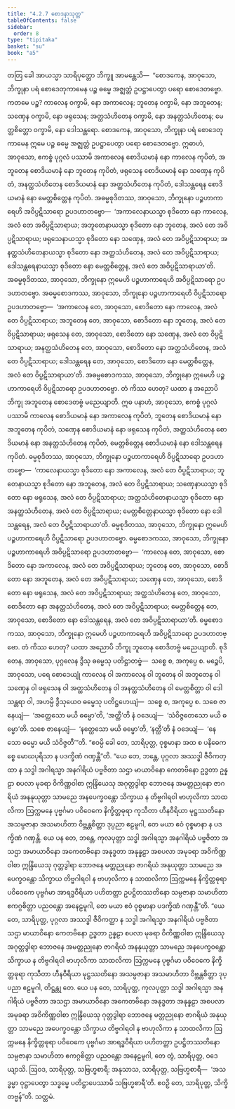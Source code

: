 ```yaml
---
title: "4.2.7 စောဒနာသုတ္တ"
tableOfContents: false
sidebar:
  order: 8
type: "tipitaka"
basket: "su"
book: "a5"
---
```



<DynamicBreadcrumb />

<Division number="167" book="a5">

<Paragraph number="967" book="a5">
တတြ ခေါ အာယသ္မာ သာရိပုတ္တော ဘိက္ခူ အာမန္တေသိ—  “စောဒကေန, အာဝုသော, ဘိက္ခုနာ ပရံ စောဒေတုကာမေန ပဉ္စ ဓမ္မေ အဇ္ဈတ္တံ ဥပဋ္ဌာပေတွာ ပရော စောဒေတဗ္ဗော.
</Paragraph>

<Paragraph number="968" book="a5">
ကတမေ ပဉ္စ? ကာလေန ဝက္ခာမိ, နော အကာလေန; ဘူတေန ဝက္ခာမိ, နော အဘူတေန; သဏှေန ဝက္ခာမိ, နော ဖရုသေန; အတ္ထသံဟိတေန ဝက္ခာမိ, နော အနတ္ထသံဟိတေန; မေတ္တစိတ္တော ဝက္ခာမိ, နော ဒေါသန္တရော. စောဒကေန, အာဝုသော, ဘိက္ခုနာ ပရံ စောဒေတုကာမေန ဣမေ ပဉ္စ ဓမ္မေ အဇ္ဈတ္တံ ဥပဋ္ဌာပေတွာ ပရော စောဒေတဗ္ဗော.
</Paragraph>

<Paragraph number="969" book="a5">
ဣဓာဟံ, အာဝုသော, ဧကစ္စံ ပုဂ္ဂလံ ပဿာမိ အကာလေန စောဒိယမာနံ နော ကာလေန ကုပိတံ, အဘူတေန စောဒိယမာနံ နော ဘူတေန ကုပိတံ, ဖရုသေန စောဒိယမာနံ နော သဏှေန ကုပိတံ, အနတ္ထသံဟိတေန စောဒိယမာနံ နော အတ္ထသံဟိတေန ကုပိတံ, ဒေါသန္တရေန စောဒိယမာနံ နော မေတ္တစိတ္တေန ကုပိတံ.
</Paragraph>

<Paragraph number="970" book="a5">
အဓမ္မစုဒိတဿ, အာဝုသော, ဘိက္ခုနော ပဉ္စဟာကာရေဟိ အဝိပ္ပဋိသာရော ဥပဒဟာတဗ္ဗော—  ‘အကာလေနာယသ္မာ စုဒိတော နော ကာလေန, အလံ တေ အဝိပ္ပဋိသာရာယ; အဘူတေနာယသ္မာ စုဒိတော နော ဘူတေန, အလံ တေ အဝိပ္ပဋိသာရာယ; ဖရုသေနာယသ္မာ စုဒိတော နော သဏှေန, အလံ တေ အဝိပ္ပဋိသာရာယ; အနတ္ထသံဟိတေနာယသ္မာ စုဒိတော နော အတ္ထသံဟိတေန, အလံ တေ အဝိပ္ပဋိသာရာယ; ဒေါသန္တရေနာယသ္မာ စုဒိတော နော မေတ္တစိတ္တေန, အလံ တေ အဝိပ္ပဋိသာရာယာ’တိ. အဓမ္မစုဒိတဿ, အာဝုသော, ဘိက္ခုနော ဣမေဟိ ပဉ္စဟာကာရေဟိ အဝိပ္ပဋိသာရော ဥပဒဟာတဗ္ဗော.
</Paragraph>

<Paragraph number="971" book="a5">
အဓမ္မစောဒကဿ, အာဝုသော, ဘိက္ခုနော ပဉ္စဟာကာရေဟိ ဝိပ္ပဋိသာရော ဥပဒဟာတဗ္ဗော—  ‘အကာလေန တေ, အာဝုသော, စောဒိတော နော ကာလေန, အလံ တေ ဝိပ္ပဋိသာရာယ; အဘူတေန တေ, အာဝုသော, စောဒိတော နော ဘူတေန, အလံ တေ ဝိပ္ပဋိသာရာယ; ဖရုသေန တေ, အာဝုသော, စောဒိတော နော သဏှေန, အလံ တေ ဝိပ္ပဋိသာရာယ; အနတ္ထသံဟိတေန တေ, အာဝုသော, စောဒိတော နော အတ္ထသံဟိတေန, အလံ တေ ဝိပ္ပဋိသာရာယ; ဒေါသန္တရေန တေ, အာဝုသော, စောဒိတော နော မေတ္တစိတ္တေန, အလံ တေ ဝိပ္ပဋိသာရာယာ’တိ. အဓမ္မစောဒကဿ, အာဝုသော, ဘိက္ခုနော ဣမေဟိ ပဉ္စဟာကာရေဟိ ဝိပ္ပဋိသာရော ဥပဒဟာတဗ္ဗော. တံ ကိဿ ဟေတု? ယထာ န အညောပိ ဘိက္ခု အဘူတေန စောဒေတဗ္ဗံ မညေယျာတိ.
</Paragraph>

<Paragraph number="972" book="a5">
ဣဓ ပနာဟံ, အာဝုသော, ဧကစ္စံ ပုဂ္ဂလံ ပဿာမိ ကာလေန စောဒိယမာနံ နော အကာလေန ကုပိတံ, ဘူတေန စောဒိယမာနံ နော အဘူတေန ကုပိတံ, သဏှေန စောဒိယမာနံ နော ဖရုသေန ကုပိတံ, အတ္ထသံဟိတေန စောဒိယမာနံ နော အနတ္ထသံဟိတေန ကုပိတံ, မေတ္တစိတ္တေန စောဒိယမာနံ နော ဒေါသန္တရေန ကုပိတံ.
</Paragraph>

<Paragraph number="973" book="a5">
ဓမ္မစုဒိတဿ, အာဝုသော, ဘိက္ခုနော ပဉ္စဟာကာရေဟိ ဝိပ္ပဋိသာရော ဥပဒဟာတဗ္ဗော—  ‘ကာလေနာယသ္မာ စုဒိတော နော အကာလေန, အလံ တေ ဝိပ္ပဋိသာရာယ; ဘူတေနာယသ္မာ စုဒိတော နော အဘူတေန, အလံ တေ ဝိပ္ပဋိသာရာယ; သဏှေနာယသ္မာ စုဒိတော နော ဖရုသေန, အလံ တေ ဝိပ္ပဋိသာရာယ; အတ္ထသံဟိတေနာယသ္မာ စုဒိတော နော အနတ္ထသံဟိတေန, အလံ တေ ဝိပ္ပဋိသာရာယ; မေတ္တစိတ္တေနာယသ္မာ စုဒိတော နော ဒေါသန္တရေန, အလံ တေ ဝိပ္ပဋိသာရာယာ’တိ. ဓမ္မစုဒိတဿ, အာဝုသော, ဘိက္ခုနော ဣမေဟိ ပဉ္စဟာကာရေဟိ ဝိပ္ပဋိသာရော ဥပဒဟာတဗ္ဗော.
</Paragraph>

<Paragraph number="974" book="a5">
ဓမ္မစောဒကဿ, အာဝုသော, ဘိက္ခုနော ပဉ္စဟာကာရေဟိ အဝိပ္ပဋိသာရော ဥပဒဟာတဗ္ဗော—  ‘ကာလေန တေ, အာဝုသော, စောဒိတော နော အကာလေန, အလံ တေ အဝိပ္ပဋိသာရာယ; ဘူတေန တေ, အာဝုသော, စောဒိတော နော အဘူတေန, အလံ တေ အဝိပ္ပဋိသာရာယ; သဏှေန တေ, အာဝုသော, စောဒိတော နော ဖရုသေန, အလံ တေ အဝိပ္ပဋိသာရာယ; အတ္ထသံဟိတေန တေ, အာဝုသော, စောဒိတော နော အနတ္ထသံဟိတေန, အလံ တေ အဝိပ္ပဋိသာရာယ; မေတ္တစိတ္တေန တေ, အာဝုသော, စောဒိတော နော ဒေါသန္တရေန, အလံ တေ အဝိပ္ပဋိသာရာယာ’တိ. ဓမ္မစောဒကဿ, အာဝုသော, ဘိက္ခုနော ဣမေဟိ ပဉ္စဟာကာရေဟိ အဝိပ္ပဋိသာရော ဥပဒဟာတဗ္ဗော. တံ ကိဿ ဟေတု? ယထာ အညောပိ ဘိက္ခု ဘူတေန စောဒိတဗ္ဗံ မညေယျာတိ.
</Paragraph>

<Paragraph number="975" book="a5">
စုဒိတေန, အာဝုသော, ပုဂ္ဂလေန ဒွီသု ဓမ္မေသု ပတိဋ္ဌာတဗ္ဗံ—  သစ္စေ စ, အကုပ္ပေ စ. မဉ္စေပိ, အာဝုသော, ပရေ စောဒေယျုံ ကာလေန ဝါ အကာလေန ဝါ ဘူတေန ဝါ အဘူတေန ဝါ သဏှေန ဝါ ဖရုသေန ဝါ အတ္ထသံဟိတေန ဝါ အနတ္ထသံဟိတေန ဝါ မေတ္တစိတ္တာ ဝါ ဒေါသန္တရာ ဝါ, အဟမ္ပိ ဒွီသုယေဝ ဓမ္မေသု ပတိဋ္ဌဟေယျံ—  သစ္စေ စ, အကုပ္ပေ စ. သစေ ဇာနေယျံ—  ‘အတ္ထေသော မယိ ဓမ္မော’တိ, ‘အတ္ထီ’တိ နံ ဝဒေယျံ—  ‘သံဝိဇ္ဇတေသော မယိ ဓမ္မော’တိ. သစေ ဇာနေယျံ—  ‘နတ္ထေသော မယိ ဓမ္မော’တိ, ‘နတ္ထီ’တိ နံ ဝဒေယျံ—  ‘နေသော ဓမ္မော မယိ သံဝိဇ္ဇတီ’”တိ.
</Paragraph>

<Paragraph number="976" book="a5">
“ဧဝမ္ပိ ခေါ တေ, သာရိပုတ္တ, ဝုစ္စမာနာ အထ စ ပနိဓေကစ္စေ မောဃပုရိသာ န ပဒက္ခိဏံ ဂဏှန္တီ”တိ.
</Paragraph>

<Paragraph number="977" book="a5">
“ယေ တေ, ဘန္တေ, ပုဂ္ဂလာ အဿဒ္ဓါ ဇီဝိကတ္ထာ န သဒ္ဓါ အဂါရသ္မာ အနဂါရိယံ ပဗ္ဗဇိတာ သဌာ မာယာဝိနော ကေတဗိနော ဥဒ္ဓတာ ဥန္နဠာ စပလာ မုခရာ ဝိကိဏ္ဏဝါစာ ဣန္ဒြိယေသု အဂုတ္တဒွါရာ ဘောဇနေ အမတ္တညုနော ဇာဂရိယံ အနနုယုတ္တာ သာမညေ အနပေက္ခဝန္တော သိက္ခာယ န တိဗ္ဗဂါရဝါ ဗာဟုလိကာ သာထလိကာ ဩက္ကမနေ ပုဗ္ဗင်္ဂမာ ပဝိဝေကေ နိက္ခိတ္တဓုရာ ကုသီတာ ဟီနဝီရိယာ မုဋ္ဌဿတိနော အသမ္ပဇာနာ အသမာဟိတာ ဝိဗ္ဘန္တစိတ္တာ ဒုပ္ပညာ ဧဠမူဂါ, တေ မယာ ဧဝံ ဝုစ္စမာနာ န ပဒက္ခိဏံ ဂဏှန္တိ.
</Paragraph>

<Paragraph number="978" book="a5">
ယေ ပန တေ, ဘန္တေ, ကုလပုတ္တာ သဒ္ဓါ အဂါရသ္မာ အနဂါရိယံ ပဗ္ဗဇိတာ အသဌာ အမာယာဝိနော အကေတဗိနော အနုဒ္ဓတာ အနုန္နဠာ အစပလာ အမုခရာ အဝိကိဏ္ဏဝါစာ ဣန္ဒြိယေသု ဂုတ္တဒွါရာ ဘောဇနေ မတ္တညုနော ဇာဂရိယံ အနုယုတ္တာ သာမညေ အပေက္ခဝန္တော သိက္ခာယ တိဗ္ဗဂါရဝါ န ဗာဟုလိကာ န သာထလိကာ ဩက္ကမနေ နိက္ခိတ္တဓုရာ ပဝိဝေကေ ပုဗ္ဗင်္ဂမာ အာရဒ္ဓဝီရိယာ ပဟိတတ္တာ ဥပဋ္ဌိတဿတိနော သမ္ပဇာနာ သမာဟိတာ ဧကဂ္ဂစိတ္တာ ပညဝန္တော အနေဠမူဂါ, တေ မယာ ဧဝံ ဝုစ္စမာနာ ပဒက္ခိဏံ ဂဏှန္တီ”တိ.
</Paragraph>

<Paragraph number="979" book="a5">
“ယေ တေ, သာရိပုတ္တ, ပုဂ္ဂလာ အဿဒ္ဓါ ဇီဝိကတ္ထာ န သဒ္ဓါ အဂါရသ္မာ အနဂါရိယံ ပဗ္ဗဇိတာ သဌာ မာယာဝိနော ကေတဗိနော ဥဒ္ဓတာ ဥန္နဠာ စပလာ မုခရာ ဝိကိဏ္ဏဝါစာ ဣန္ဒြိယေသု အဂုတ္တဒွါရာ ဘောဇနေ အမတ္တညုနော ဇာဂရိယံ အနနုယုတ္တာ သာမညေ အနပေက္ခဝန္တော သိက္ခာယ န တိဗ္ဗဂါရဝါ ဗာဟုလိကာ သာထလိကာ ဩက္ကမနေ ပုဗ္ဗင်္ဂမာ ပဝိဝေကေ နိက္ခိတ္တဓုရာ ကုသီတာ ဟီနဝီရိယာ မုဋ္ဌဿတိနော အသမ္ပဇာနာ အသမာဟိတာ ဝိဗ္ဘန္တစိတ္တာ ဒုပ္ပညာ ဧဠမူဂါ, တိဋ္ဌန္တု တေ.
</Paragraph>

<Paragraph number="980" book="a5">
ယေ ပန တေ, သာရိပုတ္တ, ကုလပုတ္တာ သဒ္ဓါ အဂါရသ္မာ အနဂါရိယံ ပဗ္ဗဇိတာ အသဌာ အမာယာဝိနော အကေတဗိနော အနုဒ္ဓတာ အနုန္နဠာ အစပလာ အမုခရာ အဝိကိဏ္ဏဝါစာ ဣန္ဒြိယေသု ဂုတ္တဒွါရာ ဘောဇနေ မတ္တညုနော ဇာဂရိယံ အနုယုတ္တာ သာမညေ အပေက္ခဝန္တော သိက္ခာယ တိဗ္ဗဂါရဝါ န ဗာဟုလိကာ န သာထလိကာ ဩက္ကမနေ နိက္ခိတ္တဓုရာ ပဝိဝေကေ ပုဗ္ဗင်္ဂမာ အာရဒ္ဓဝီရိယာ ပဟိတတ္တာ ဥပဋ္ဌိတဿတိနော သမ္ပဇာနာ သမာဟိတာ ဧကဂ္ဂစိတ္တာ ပညဝန္တော အနေဠမူဂါ, တေ တွံ, သာရိပုတ္တ, ဝဒေယျာသိ. ဩဝဒ, သာရိပုတ္တ, သဗြဟ္မစာရီ; အနုသာသ, သာရိပုတ္တ, သဗြဟ္မစာရီ—  ‘အသဒ္ဓမ္မာ ဝုဋ္ဌာပေတွာ သဒ္ဓမ္မေ ပတိဋ္ဌာပေဿာမိ သဗြဟ္မစာရီ’တိ. ဧဝဉှိ တေ, သာရိပုတ္တ, သိက္ခိတဗ္ဗန်”တိ.

</Paragraph>
</Division>

<Paragraph number="981" type="center" book="a5">
သတ္တမံ.
</Paragraph>